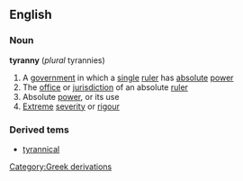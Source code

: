 ==English==
===Noun===
'''tyranny''' (''plural'' tyrannies)
#A [[government]] in which a [[single]] [[ruler]] has [[absolute]] [[power]]
#The [[office]] or [[jurisdiction]] of an absolute [[ruler]]
#Absolute [[power]], or its use
#[[Extreme]] [[severity]] or [[rigour]]
[[Category:Greek derivations]]
===Derived tems===
*[[tyrannical]]